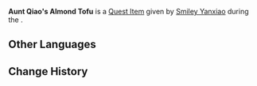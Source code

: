 {{Item Infobox
|id           = 100737
|image        = Item Almond Tofu.png
|type         = Quest Items
|group        = Event Items
|description  = This box contains [[Almond Tofu]] made at [[Wangshu Inn]]. It is well-packaged, and one can feel the care that  [[Smiley Yanxiao|the chef]] took in putting this together.
|source1      = Given during [[Yanxiao's Crazy Kitchen]]
|event        = Lantern Rite Tales
|related_type = Variant
|related_item = Almond Tofu
}}
'''Aunt Qiao's Almond Tofu''' is a [[Quest Item]] given by [[Smiley Yanxiao]] during the {{Quest|Yanxiao's Crazy Kitchen}}.

==Other Languages==
{{Other Languages
|default_hidden = 1
|en      = Aunt Qiao's Almond Tofu
|zhs     = 给乔姨的杏仁豆腐
|zhs_rm  = Gěi Qiáo Yí de Xìngrén Dòufu
|zht     = 給喬姨的杏仁豆腐
|zht_rm  = Gěi Qiáo Yí de Xìngrén Dòufu
|ja      = 喬おばに送る杏仁豆腐
|ja_rm   = Kyou-oba ni Okuru Annin Doufu
|ko      = 교 아주머니에게 주는 행인두부
|ko_rm   = Gyo Ajumeoniege Juneun Haeng'in Dubu
|es      = Tofu de almendras de la Sra. Chiao
|fr      = Tofu aux amandes pour tante Qiao
|ru      = Миндальный тофу бабули Цяо
|th      = Almond Tofu ของป้า Qiao
|th_rm   = Almond Tofu khong Pa Qiao
|vi      = Đậu Hũ Hạnh Nhân cho Dì Qiao
|de      = Gib Tante Qiao den Mandeltofu.
|id      = Almond Tofu untuk Bibi Qiao
|pt      = Tofu de Amêndoas para a Sra. Qiao
}}

==Change History==
{{Change History|1.3}}